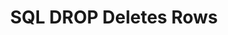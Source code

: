 ---
id: "db_tf_008"
questionType: "TRUE_FALSE"
title: "SQL DROP Deletes Rows"
statement: "The DROP command deletes specific rows from a table."
difficulty: "EASY"
category: "Database"
correctAnswer: false
explanation: "DROP removes entire tables or databases."
---